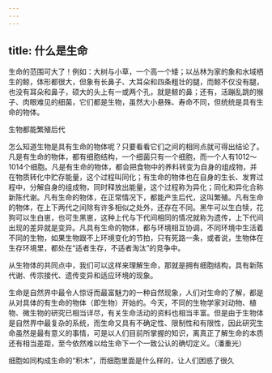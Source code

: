 ```yaml
---
---
---
```

title: 什么是生命
---




生命的范围可大了！例如：大树与小草，一个高一个矮；以丛林为家的象和水域栖生的鲸，体形都很大，但象有长鼻子、大耳朵和四条粗壮的腿，而鲸不仅没有腿，也没有耳朵和鼻子，硕大的头上有一或两个孔，就是鲸的鼻；还有，活蹦乱跳的猴子、肉眼难见的细菌，它们都是生物，虽然大小悬殊、寿命不同，但统统是具有生命的物体。

生物都能繁殖后代



怎么知道生物是具有生命的物体呢？只要看看它们之间的相同点就可得出结论了。凡是有生命的物体，都有细胞结构，一个细菌只有一个细胞，而一个人有1012～1014个细胞。凡是有生命的物体，都会把食物中的养料转变为自身的组成物，并在物质转化中贮存能量，这个过程叫同化；有生命的物体也在自身的生长、发育过程中，分解自身的组成物，同时释放出能量，这个过程称为异化；同化和异化合称新陈代谢。凡有生命的物体，在正常情况下，都能产生后代，这叫繁殖。凡有生命的物体，在上下两代之间除有许多相似之处外，还存在不同。黑牛可以生白犊，花狗可以生白崽，也可生黑崽，这种上代与下代间相同的情况就称为遗传，上下代间出现的差异就是变异。凡具有生命的物体，都与环境相互协调，不同环境中生活着不同的生物，如果生物跟不上环境变化的节拍，只有死路一条，或者说，生物体在生存环境里，都处在“适者生存，不适者淘汰”的竞争中。

从生物体的共同点中，我们可以这样来理解生命，那就是拥有细胞结构，具有新陈代谢、传宗接代、遗传变异和适应环境的现象。

生命是自然界中最令人惊讶而最富魅力的一种自然现象，人们对生命的了解，都是从对具体的有生命的物体（即生物）开始的。今天，不同的生物学家对动物、植物、微生物的研究已相当详尽，有关生命活动的资料也相当丰富。但是由于生物体是自然界中最复杂的系统，而生命又具有不确定性、限制性和有限性，因此研究生命虽然是最有意义的事情，可是以人们目前所掌握的知识，离真正了解生命的本质还有相当差距，至今依然难以给生命下一个一致公认的确切定义。（潘重光）

细胞如同构成生命的“积木”，而细胞里面是什么样的，让人们困惑了很久